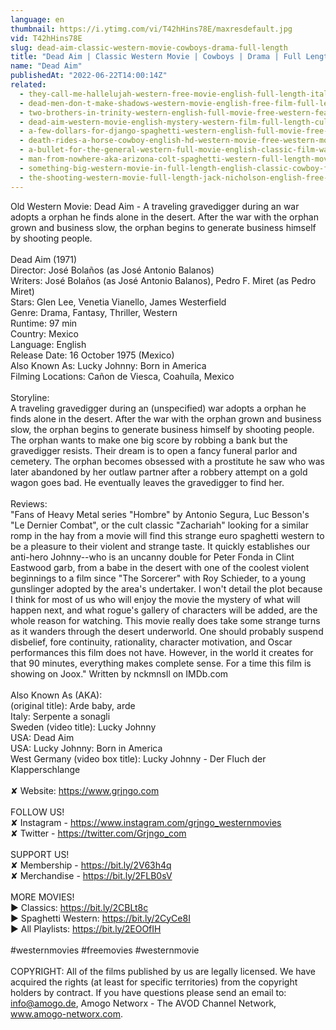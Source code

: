```yaml
---
language: en
thumbnail: https://i.ytimg.com/vi/T42hHins78E/maxresdefault.jpg
vid: T42hHins78E
slug: dead-aim-classic-western-movie-cowboys-drama-full-length
title: "Dead Aim | Classic Western Movie | Cowboys | Drama | Full Length"
name: "Dead Aim"
publishedAt: "2022-06-22T14:00:14Z"
related:
  - they-call-me-hallelujah-western-free-movie-english-full-length-italian-western-feature-film
  - dead-men-don-t-make-shadows-western-movie-english-free-film-full-length-spaghetti-western
  - two-brothers-in-trinity-western-english-full-movie-free-western-feature-film-spaghetti-western
  - dead-aim-western-movie-english-mystery-western-film-full-length-cult-movie-thriller
  - a-few-dollars-for-django-spaghetti-western-english-full-movie-free-full-youtube-movies
  - death-rides-a-horse-cowboy-english-hd-western-movie-free-western-movies
  - a-bullet-for-the-general-western-full-movie-english-classic-film-watchfree-cowboyfilm
  - man-from-nowhere-aka-arizona-colt-spaghetti-western-full-length-movie-english-hd-free-films
  - something-big-western-movie-in-full-length-english-classic-cowboy-film-free-full-westerns
  - the-shooting-western-movie-full-length-jack-nicholson-english-free-full-westerns
---
```


Old Western Movie: Dead Aim - A traveling gravedigger during an war adopts a orphan he finds alone in the desert. After the war with the orphan grown and business slow, the orphan begins to generate business himself by shooting people.<br />
<br />
Dead Aim (1971)<br />
Director: José Bolaños (as José Antonio Balanos)<br />
Writers: José Bolaños (as José Antonio Balanos), Pedro F. Miret (as Pedro Miret)<br />
Stars: Glen Lee, Venetia Vianello, James Westerfield <br />
Genre: Drama, Fantasy, Thriller, Western <br />
Runtime: 97 min <br />
Country: Mexico <br />
Language: English <br />
Release Date: 16 October 1975 (Mexico)<br />
Also Known As: Lucky Johnny: Born in America<br />
Filming Locations: Cañon de Viesca, Coahuíla, Mexico<br />
<br />
Storyline:<br />
A traveling gravedigger during an (unspecified) war adopts a orphan he finds alone in the desert. After the war with the orphan grown and business slow, the orphan begins to generate business himself by shooting people. The orphan wants to make one big score by robbing a bank but the gravedigger resists. Their dream is to open a fancy funeral parlor and cemetery. The orphan becomes obsessed with a prostitute he saw who was later abandoned by her outlaw partner after a robbery attempt on a gold wagon goes bad. He eventually leaves the gravedigger to find her.<br />
<br />
Reviews:<br />
"Fans of Heavy Metal series "Hombre" by Antonio Segura, Luc Besson's "Le Dernier Combat", or the cult classic "Zachariah" looking for a similar romp in the hay from a movie will find this strange euro spaghetti western to be a pleasure to their violent and strange taste. It quickly establishes our anti-hero Johnny--who is an uncanny double for Peter Fonda in Clint Eastwood garb, from a babe in the desert with one of the coolest violent beginnings to a film since "The Sorcerer" with Roy Schieder, to a young gunslinger adopted by the area's undertaker. I won't detail the plot because I think for most of us who will enjoy the movie the mystery of what will happen next, and what rogue's gallery of characters will be added, are the whole reason for watching. This movie really does take some strange turns as it wanders through the desert underworld. One should probably suspend disbelief, fore continuity, rationality, character motivation, and Oscar performances this film does not have. However, in the world it creates for that 90 minutes, everything makes complete sense. For a time this film is showing on Joox." Written by nckmnsll on IMDb.com<br />
<br />
Also Known As (AKA):<br />
(original title): Arde baby, arde<br />
Italy: Serpente a sonagli<br />
Sweden (video title): Lucky Johnny<br />
USA: Dead Aim<br />
USA: Lucky Johnny: Born in America<br />
West Germany (video box title): Lucky Johnny - Der Fluch der Klapperschlange<br />
<br />
✘ Website: https://www.grjngo.com<br />
<br />
FOLLOW US!<br />
✘ Instagram - https://www.instagram.com/grjngo_westernmovies<br />
✘ Twitter - https://twitter.com/Grjngo_com<br />
<br />
SUPPORT US!<br />
✘ Membership - https://bit.ly/2V63h4q<br />
✘ Merchandise - https://bit.ly/2FLB0sV<br />
<br />
MORE MOVIES! <br />
► Classics: https://bit.ly/2CBLt8c <br />
► Spaghetti Western: https://bit.ly/2CyCe8I <br />
► All Playlists: https://bit.ly/2EOOfIH <br />
<br />
#westernmovies #freemovies #westernmovie<br />
<br />
COPYRIGHT: All of the films published by us are legally licensed. We have acquired the rights (at least for specific territories) from the copyright holders by contract. If you have questions please send an email to: info@amogo.de, Amogo Networx - The AVOD Channel Network, www.amogo-networx.com.